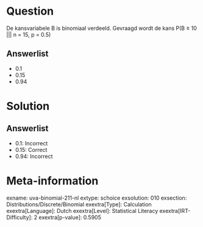 Question
========

De kansvariabele B is binomiaal verdeeld. Gevraagd wordt de kans P(B ≥
10 \|\|\| n = 15, p = 0.5)

Answerlist
----------

* 0.1
* 0.15
* 0.94

Solution
========

Answerlist
----------

* 0.1: Incorrect
* 0.15: Correct
* 0.94: Incorrect

Meta-information
================
exname: uva-binomial-211-nl
extype: schoice
exsolution: 010
exsection: Distributions/Discrete/Binomial
exextra[Type]: Calculation
exextra[Language]: Dutch
exextra[Level]: Statistical Literacy
exextra[IRT-Difficulty]: 2
exextra[p-value]: 0.5905

